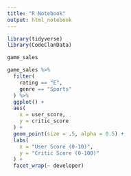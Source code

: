 ```yaml
---
title: "R Notebook"
output: html_notebook
---
```


```r
library(tidyverse)
library(CodeClanData)
```

```r
game_sales
```

```r
game_sales %>%
  filter(
    rating == "E",
    genre == "Sports"
  ) %>%
  ggplot() +
  aes(
    x = user_score,
    y = critic_score
  ) +
  geom_point(size = .5, alpha = 0.5) +
  labs(
    x = "User Score (0-10)",
    y = "Critic Score (0-100)"
  ) + 
  facet_wrap(~ developer)
```

